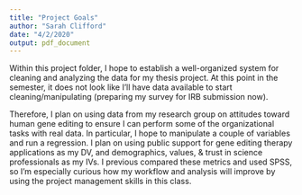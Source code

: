 ```yaml
---
title: "Project Goals"
author: "Sarah Clifford"
date: "4/2/2020"
output: pdf_document
---
```


Within this project folder, I hope to establish a well-organized system for cleaning and analyzing the data for my thesis project. At this point in the semester, it does not look like I'll have data available to start cleaning/manipulating (preparing my survey for IRB submission now). 

Therefore, I plan on using data from my research group on attitudes toward human gene editing to ensure I can perform some of the organizational tasks with real data. In particular, I hope to manipulate a couple of variables and run a regression. I plan on using public support for gene editing therapy applications as my DV, and demographics, values, & trust in science professionals as my IVs. I previous compared these metrics and used SPSS, so I'm especially curious how my workflow and analysis will improve by using the project management skills in this class.


